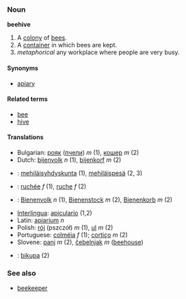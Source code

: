 ===Noun===
'''beehive'''
# A [[colony]] of [[bee]]s.
# A [[container]] in which bees are kept.
# ''metaphorical'' any workplace where people are very busy. 

====Synonyms====
*[[apiary]]

====Related terms====
*[[bee]]
*[[hive]]

====Translations====
*Bulgarian: [[рояк]] ([[пчела|пчели]]) ''m'' (1), [[кошер]] ''m'' (2)
*Dutch: [[bijenvolk]] ''n'' (1), [[bijenkorf]] ''m'' (2)
*{{fi}}: [[mehiläisyhdyskunta]] (1), [[mehiläispesä]] (2, 3)
*{{fr}}: [[ruchée]] ''f'' (1), [[ruche]] ''f'' (2)
*{{de}}: [[Bienenvolk]] ''n'' (1), [[Bienenstock]] ''m'' (2), [[Bienenkorb]] ''m'' (2)
*[[Interlingua]]: [[apiculario]] (1,2)
*Latin: [[apiarium]] ''n''
*Polish: [[rój]] (pszczół) ''m'' (1), [[ul]] ''m'' (2)
*Portuguese: [[colméia]] ''f'' (1); [[cortiço]] ''m'' (2)
*Slovene: [[panj]] ''m'' (2), [[čebelnjak]] ''m'' ([[beehouse]])
*{{sv}}: [[bikupa]] (2)

===See also===
*[[beekeeper]]